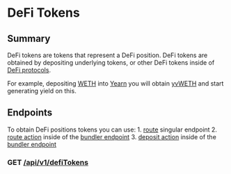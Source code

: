# DeFi Tokens

## Summary

DeFi tokens are tokens that represent a DeFi position. DeFi tokens are obtained by depositing underlying tokens, or other DeFi tokens inside of [DeFi protocols](../protocols).

For example, depositing [WETH](https://etherscan.io/token/0xc02aaa39b223fe8d0a0e5c4f27ead9083c756cc2) into [Yearn](https://yearn.finance/) you will obtain [yvWETH](https://etherscan.io/token/0xa258C4606Ca8206D8aA700cE2143D7db854D168c) and start generating yield on this.

## Endpoints

To obtain DeFi positions tokens you can use: 1. [route](../../router-api/introduction) singular endpoint 2. [route action](../../bundler-api/actions/route) inside of the [bundler endpoint](../../bundler-api/introduction) 3. [deposit action](../../bundler-api/actions/deposit) inside of the [bundler endpoint](../../bundler-api/api-reference/introduction)

### GET [/api/v1/defiTokens](https://enso-scrape.s3.us-east-2.amazonaws.com/output/backend/defiTokens.json)
